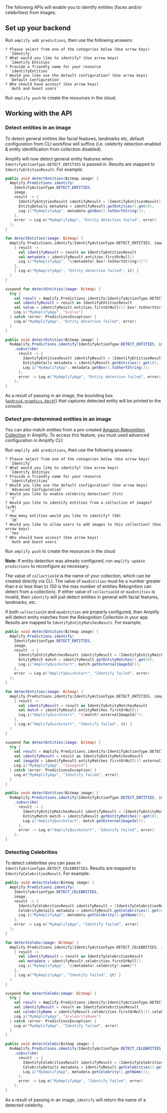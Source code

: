The following APIs will enable you to identify entities (faces and/or celebrities) from images.

## Set up your backend

Run `amplify add predictions`, then use the following answers:

```console
? Please select from one of the categories below (Use arrow keys)
  `Identify`
? What would you like to identify? (Use arrow keys)
  `Identify Entities`
? Provide a friendly name for your resource
  `identifyEntities`
? Would you like use the default configuration? (Use arrow keys)
  `Default Configuration`
? Who should have access? (Use arrow keys)
  `Auth and Guest users`
```

Run `amplify push` to create the resources in the cloud.

## Working with the API

### Detect entities in an image

To detect general entities like facial features, landmarks etc, default configuration from CLI workflow will suffice (i.e. celebrity detection enabled & entity identification from collection disabled).

Amplify will now detect general entity features when `IdentifyActionType.DETECT_ENTITIES` is passed in. Results are mapped to `IdentifyEntitiesResult`. For example:

<BlockSwitcher>
<Block name="Java">

```java
public void detectEntities(Bitmap image) {
  Amplify.Predictions.identify(
    IdentifyActionType.DETECT_ENTITIES,
    image,
    result -> {
      IdentifyEntitiesResult identifyResult = (IdentifyEntitiesResult) result;
      EntityDetails metadata = identifyResult.getEntities().get(0);
      Log.i("MyAmplifyApp", metadata.getBox().toShortString());
    },
    error -> Log.e("MyAmplifyApp", "Entity detection failed", error)
  );
}
```

</Block>
<Block name="Kotlin - Callbacks">

```kotlin
fun detectEntities(image: Bitmap) {
  Amplify.Predictions.identify(IdentifyActionType.DETECT_ENTITIES, image,
    { result ->
      val identifyResult = result as IdentifyEntitiesResult
      val metadata = identifyResult.entities.firstOrNull()
      Log.i("MyAmplifyApp", "${metadata?.box?.toShortString()}")
    },
    { Log.e("MyAmplifyApp", "Entity detection failed", it) }
  )
}
```

</Block>
<Block name="Kotlin - Coroutines">

```kotlin
suspend fun detectEntities(image: Bitmap) {
  try {
    val result = Amplify.Predictions.identify(IdentifyActionType.DETECT_ENTITIES, image)
    val identifyResult = result as IdentifyEntitiesResult
    val value = identifyResult.entities.firstOrNull()?.box?.toShortString()
    Log.i("MyAmplifyApp", "$value")
  } catch (error: PredictionsException) {
    Log.e("MyAmplifyApp", "Entity detection failed", error)
  }
}
```

</Block>
<Block name="RxJava">

```java
public void detectEntities(Bitmap image) {
  RxAmplify.Predictions.identify(IdentifyActionType.DETECT_ENTITIES, image)
    .subscribe(
      result -> {
        IdentifyEntitiesResult identifyResult = (IdentifyEntitiesResult) result;
        EntityDetails metadata = identifyResult.getEntities().get(0);
        Log.i("MyAmplifyApp", metadata.getBox().toShortString());
      },
      error -> Log.e("MyAmplifyApp", "Entity detection failed", error)
    );
}
```

</Block>
</BlockSwitcher>

As a result of passing in an image, the bounding box ([`android.graphics.RectF`](https://developer.android.com/reference/android/graphics/RectF)) that captures detected entity will be printed to the console.

### Detect pre-determined entities in an image

You can also match entities from a pre-created [Amazon Rekognition Collection](https://docs.aws.amazon.com/rekognition/latest/dg/collections.html) in Amplify. To access this feature, you must used advanced configuration in Amplify CLI:

Run `amplify add predictions`, then use the following answers:

```console
? Please select from one of the categories below (Use arrow keys)
  `Identify`
? What would you like to identify? (Use arrow keys)
  `Identify Entities`
? Provide a friendly name for your resource
  `identifyEntities`
? Would you like use the default configuration? (Use arrow keys)
  `Advanced Configuration`
? Would you like to enable celebrity detection? (Y/n)
  `Y`
? Would you like to identify entities from a collection of images? (y/N)
  `Y`
? How many entities would you like to identify? (50)
  `10`
? Would you like to allow users to add images to this collection? (Use arrow keys)
  `Yes`
? Who should have access? (Use arrow keys)
  `Auth and Guest users`
```

Run `amplify push` to create the resources in the cloud

**Note**: If entity detection was already configured, run `amplify update predictions` to reconfigure as necessary.

The value of `collectionId` is the name of your collection, which can be created directly via CLI. The value of `maxEntities` must be a number greater than `0` or less than `51` (50 is the max number of entities Rekognition can detect from a collection). If either value of `collectionId` or `maxEntities` is invalid, then `identify` will just detect entities in general with facial features, landmarks, etc.

If both `collectionId` and `maxEntities` are properly configured, then Amplify will detect entity matches from the Rekognition Collection in your app. Results are mapped to `IdentifyEntityMatchesResult`. For example:

<BlockSwitcher>
<Block name="Java">

```java
public void detectEntities(Bitmap image) {
  Amplify.Predictions.identify(
    IdentifyActionType.DETECT_ENTITIES,
    image,
    result -> {
      IdentifyEntityMatchesResult identifyResult = (IdentifyEntityMatchesResult) result;
      EntityMatch match = identifyResult.getEntityMatches().get(0);
      Log.i("AmplifyQuickstart", match.getExternalImageId());
    },
    error -> Log.e("AmplifyQuickstart", "Identify failed", error)
  );
}
```

</Block>
<Block name="Kotlin - Callbacks">

```kotlin
fun detectEntities(image: Bitmap) {
  Amplify.Predictions.identify(IdentifyActionType.DETECT_ENTITIES, image,
    { result ->
      val identifyResult = result as IdentifyEntityMatchesResult
      val match = identifyResult.entityMatches.firstOrNull()
      Log.i("AmplifyQuickstart", "${match?.externalImageId}");
    },
    { Log.e("AmplifyQuickstart", "Identify failed", it) }
  )
}
```

</Block>
<Block name="Kotlin - Coroutines">

```kotlin
suspend fun detectEntities(image: Bitmap) {
  try {
    val result = Amplify.Predictions.identify(IdentifyActionType.DETECT_ENTITIES, image)
    val identifyResult = result as IdentifyEntityMatchesResult
    val imageId = identifyResult.entityMatches.firstOrNull()?.externalImageId
    Log.i("MyAmplifyApp", "$imageId")
  } catch (error: PredictionsException) {
    Log.e("MyAmplifyApp", "Identify failed", error)
  }
}
```

</Block>
<Block name="RxJava">

```java
public void detectEntities(Bitmap image) {
  RxAmplify.Predictions.identify(IdentifyActionType.DETECT_ENTITIES, image)
    .subscribe(
      result -> {
        IdentifyEntityMatchesResult identifyResult = (IdentifyEntityMatchesResult) result;
        EntityMatch match = identifyResult.getEntityMatches().get(0);
        Log.i("AmplifyQuickstart", match.getExternalImageId());
      },
      error -> Log.e("AmplifyQuickstart", "Identify failed", error)
    );
}
```

</Block>
</BlockSwitcher>

### Detecting Celebrities

To detect celebrities you can pass in `IdentifyActionType.DETECT_CELEBRITIES`.  Results are mapped to `IdentifyCelebritiesResult`.  For example:

<BlockSwitcher>
<Block name="Java">

```java
public void detectCelebs(Bitmap image) {
  Amplify.Predictions.identify(
    IdentifyActionType.DETECT_CELEBRITIES,
    image,
    result -> {
      IdentifyCelebritiesResult identifyResult = (IdentifyCelebritiesResult) result;
      CelebrityDetails metadata = identifyResult.getCelebrities().get(0);
      Log.i("MyAmplifyApp", metadata.getCelebrity().getName());
    },
    error -> Log.e("MyAmplifyApp", "Identify failed", error)
  );
}
```

</Block>
<Block name="Kotlin - Callbacks">

```kotlin
fun detectCelebs(image: Bitmap) {
  Amplify.Predictions.identify(IdentifyActionType.DETECT_CELEBRITIES, image,
    { result ->
      val identifyResult = result as IdentifyCelebritiesResult
      val metadata = identifyResult.celebrities.firstOrNull()
      Log.i("MyAmplifyApp", "${metadata?.celebrity?.name}")
    },
    { Log.e("MyAmplifyApp", "Identify failed", it) }
  )
}
```

</Block>
<Block name="Kotlin - Coroutines">

```kotlin
suspend fun detectCelebs(image: Bitmap) {
  try {
    val result = Amplify.Predictions.identify(IdentifyActionType.DETECT_CELEBRITIES, image)
    val identifyResult = result as IdentifyCelebritiesResult
    val celebrityName = identifyResult.celebrities.firstOrNull()?.celebrity?.name
    Log.i("MyAmplifyApp", "$celebrityName")
  } catch (error: PredictionsException) {
    Log.e("MyAmplifyApp", "Identify failed", error)
  }
}
```

</Block>
<Block name="RxJava">

```java
public void detectCelebs(Bitmap image) {
  RxAmplify.Predictions.identify(IdentifyActionType.DETECT_CELEBRITIES, image)
    .subscribe(
      result -> {
        IdentifyCelebritiesResult identifyResult = (IdentifyCelebritiesResult) result;
        CelebrityDetails metadata = identifyResult.getCelebrities().get(0);
        Log.i("MyAmplifyApp", metadata.getCelebrity().getName());
      },
      error -> Log.e("MyAmplifyApp", "Identify failed", error)
    );
}
```

</Block>
</BlockSwitcher>

As a result of passing in an image, `identify` will return the name of a detected celebrity.
